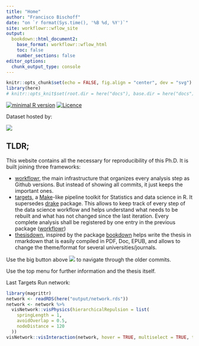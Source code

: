 ```yaml
---
title: "Home"
author: "Francisco Bischoff"
date: "on `r format(Sys.time(), '%B %d, %Y')`"
site: workflowr::wflow_site
output:
  bookdown::html_document2:
    base_format: workflowr::wflow_html
    toc: false
    number_sections: false
editor_options:
  chunk_output_type: console
---
```


```r
knitr::opts_chunk$set(echo = FALSE, fig.align = "center", dev = "svg")
library(here)
# knitr::opts_knit$set(root.dir = here("docs"), base.dir = here("docs"))
```

<!-- badges init -->

[![minimal R version](https://img.shields.io/badge/R%3E=-4.0.0-brightgreen.svg)](https://cran.r-project.org/)
[![Licence](https://mirrors.creativecommons.org/presskit/buttons/80x15/svg/by-nc-sa.svg)](http://creativecommons.org/licenses/by-nc-sa/4.0/)

Dataset hosted by:

[![](https://zenodo.org/badge/DOI/10.5281/zenodo.4634013.svg)](https://doi.org/10.5281/zenodo.4634013)

<!-- badges end -->

## TLDR;

This website contains all the necessary for reproducibility of this Ph.D. It is built joining three frameworks:

-   [workflowr](https://jdblischak.github.io/workflowr/), the main infrastructure that organizes
    every analysis step as Github versions. But instead of showing all commits, it just keeps the
    important ones.
-   [targets](https://docs.ropensci.org/targets/), a
    [Make](https://www.gnu.org/software/make/)-like pipeline toolkit for Statistics and data science
    in R. It supersedes [drake](https://books.ropensci.org/drake/) package. This allows to keep
    track of every step of the data science workflow and helps understand what needs to be rebuilt
    and what has not changed since the last iteration. Every complete analysis shall be registered
    by one entry in the previous package ([workflowr](https://jdblischak.github.io/workflowr/))
-   [thesisdown](https://ismayc.github.io/thesisdown_book/), inspired by the package
    [bookdown](https://github.com/rstudio/bookdown) helps write the thesis in rmarkdown that is
    easily compiled in PDF, Doc, EPUB, and allows to change the theme/format for several
    universities/journals.

Use the big button above ![](figure/workflowr.png) to navigate through the older commits.

Use the top menu for further information and the thesis itself.

Last Targets Run network:

```r
library(magrittr)
network <- readRDS(here("output/network.rds"))
network <- network %>%
  visNetwork::visPhysics(hierarchicalRepulsion = list(
    springLength = 1,
    avoidOverlap = 0.5,
    nodeDistance = 120
  ))
visNetwork::visInteraction(network, hover = TRUE, multiselect = TRUE, tooltipDelay = 100)
```
